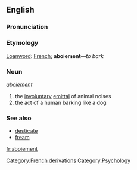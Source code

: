 ==English==

===Pronunciation===
{{pronstub}}

===Etymology===
[[Loanword]]: [[French]]; '''aboiement'''&mdash;''to bark''

===Noun===
''aboiement''

# the [[involuntary]] [[emit|emittal]] of animal noises
# the act of a human barking like a dog

===See also===
* [[desticate]]
* [[fream]]

[[fr:aboiement]]

[[Category:French derivations]]
[[Category:Psychology]]